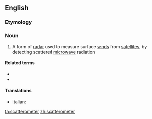 ==English==

===Etymology===
{{af|en|scatter|-o-|-meter}}

===Noun===
{{wikipedia}}
{{en-noun}}

# A form of [[radar]] used to measure surface [[wind]]s from [[satellite]]s, by detecting scattered [[microwave]] radiation

====Related terms====
* {{l|en|scatterometric}}
* {{l|en|scatterometry}}

====Translations====
{{trans-top|radar for mearsuing surface winds}}
* Italian: {{t|it|scatterometro|m}}
{{trans-mid}}

{{trans-bottom}}

[[ta:scatterometer]]
[[zh:scatterometer]]